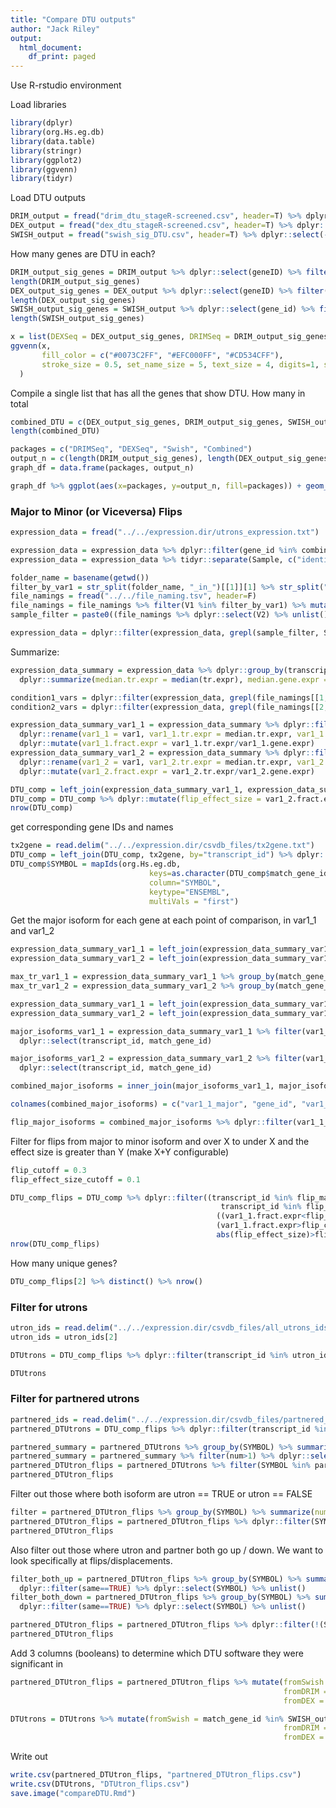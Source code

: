 ```yaml
---
title: "Compare DTU outputs"
author: "Jack Riley"
output: 
  html_document:
    df_print: paged
---
```


Use R-rstudio environment

Load libraries

```r
library(dplyr)
library(org.Hs.eg.db)
library(data.table)
library(stringr)
library(ggplot2)
library(ggvenn)
library(tidyr)
```

Load DTU outputs

```r
DRIM_output = fread("drim_dtu_stageR-screened.csv", header=T) %>% dplyr::select(-V1)
DEX_output = fread("dex_dtu_stageR-screened.csv", header=T) %>% dplyr::select(-V1)
SWISH_output = fread("swish_sig_DTU.csv", header=T) %>% dplyr::select(-V1)
```

How many genes are DTU in each?

```r
DRIM_output_sig_genes = DRIM_output %>% dplyr::select(geneID) %>% filter(!is.na(geneID)) %>% distinct() %>% unlist()
length(DRIM_output_sig_genes)
DEX_output_sig_genes = DEX_output %>% dplyr::select(geneID) %>% filter(!is.na(geneID)) %>% distinct() %>% unlist()
length(DEX_output_sig_genes)
SWISH_output_sig_genes = SWISH_output %>% dplyr::select(gene_id) %>% filter(!is.na(gene_id)) %>% distinct() %>% unlist()
length(SWISH_output_sig_genes)
```


```r
x = list(DEXSeq = DEX_output_sig_genes, DRIMSeq = DRIM_output_sig_genes, Swish = SWISH_output_sig_genes)
ggvenn(x, 
       fill_color = c("#0073C2FF", "#EFC000FF", "#CD534CFF"),
       stroke_size = 0.5, set_name_size = 5, text_size = 4, digits=1, show_elements=F
  )
```

Compile a single list that has all the genes that show DTU. How many in total

```r
combined_DTU = c(DEX_output_sig_genes, DRIM_output_sig_genes, SWISH_output_sig_genes) %>% unique()
length(combined_DTU)
```

```r
packages = c("DRIMSeq", "DEXSeq", "Swish", "Combined")
output_n = c(length(DRIM_output_sig_genes), length(DEX_output_sig_genes), length(SWISH_output_sig_genes), length(combined_DTU))
graph_df = data.frame(packages, output_n)

graph_df %>% ggplot(aes(x=packages, y=output_n, fill=packages)) + geom_bar(stat="identity")
```

### Major to Minor (or Viceversa) Flips

```r
expression_data = fread("../../expression.dir/utrons_expression.txt")
```

```r
expression_data = expression_data %>% dplyr::filter(gene_id %in% combined_DTU)
expression_data = expression_data %>% tidyr::separate(Sample, c("identifier", "var1", "replicate"), remove=FALSE)

folder_name = basename(getwd())
filter_by_var1 = str_split(folder_name, "_in_")[[1]][1] %>% str_split("_vs_") %>% unlist()
file_namings = fread("../../file_naming.tsv", header=F)
file_namings = file_namings %>% filter(V1 %in% filter_by_var1) %>% mutate(V2 = str_replace(V2, "-", "."))
sample_filter = paste0((file_namings %>% dplyr::select(V2) %>% unlist())[1],"|",(file_namings %>% dplyr::select(V2) %>% unlist())[2])

expression_data = dplyr::filter(expression_data, grepl(sample_filter, Sample))
```

Summarize:

```r
expression_data_summary = expression_data %>% dplyr::group_by(transcript_id, var1) %>%
  dplyr::summarize(median.tr.expr = median(tr.expr), median.gene.expr = median(gene.expr))

condition1_vars = dplyr::filter(expression_data, grepl(file_namings[[1,2]], Sample)) %>% dplyr::select(var1) %>% distinct() %>% unlist()
condition2_vars = dplyr::filter(expression_data, grepl(file_namings[[2,2]], Sample)) %>% dplyr::select(var1) %>% distinct() %>% unlist()

expression_data_summary_var1_1 = expression_data_summary %>% dplyr::filter(var1 %in% condition1_vars) %>%
  dplyr::rename(var1_1 = var1, var1_1.tr.expr = median.tr.expr, var1_1.gene.expr = median.gene.expr) %>%
  dplyr::mutate(var1_1.fract.expr = var1_1.tr.expr/var1_1.gene.expr)
expression_data_summary_var1_2 = expression_data_summary %>% dplyr::filter(var1 %in% condition2_vars) %>%
  dplyr::rename(var1_2 = var1, var1_2.tr.expr = median.tr.expr, var1_2.gene.expr = median.gene.expr) %>%
  dplyr::mutate(var1_2.fract.expr = var1_2.tr.expr/var1_2.gene.expr)
```

```r
DTU_comp = left_join(expression_data_summary_var1_1, expression_data_summary_var1_2, by="transcript_id") 
DTU_comp = DTU_comp %>% dplyr::mutate(flip_effect_size = var1_2.fract.expr-var1_1.fract.expr)
nrow(DTU_comp)
```

get corresponding gene IDs and names

```r
tx2gene = read.delim("../../expression.dir/csvdb_files/tx2gene.txt")
DTU_comp = left_join(DTU_comp, tx2gene, by="transcript_id") %>% dplyr::relocate(match_gene_id, .after=transcript_id)
DTU_comp$SYMBOL = mapIds(org.Hs.eg.db,
                               keys=as.character(DTU_comp$match_gene_id),
                               column="SYMBOL",
                               keytype="ENSEMBL",
                               multiVals = "first")
```

Get the major isoform  for each gene at each point of comparison, in var1_1 and var1_2

```r
expression_data_summary_var1_1 = left_join(expression_data_summary_var1_1, tx2gene, by="transcript_id") 
expression_data_summary_var1_2 = left_join(expression_data_summary_var1_2, tx2gene, by="transcript_id") 

max_tr_var1_1 = expression_data_summary_var1_1 %>% group_by(match_gene_id) %>% summarize(max_tx_expr_var1_1 = max(var1_1.tr.expr))
max_tr_var1_2 = expression_data_summary_var1_2 %>% group_by(match_gene_id) %>% summarize(max_tx_expr_var1_2 = max(var1_2.tr.expr))

expression_data_summary_var1_1 = left_join(expression_data_summary_var1_1, max_tr_var1_1, by="match_gene_id")
expression_data_summary_var1_2 = left_join(expression_data_summary_var1_2, max_tr_var1_2, by="match_gene_id")

major_isoforms_var1_1 = expression_data_summary_var1_1 %>% filter(var1_1.tr.expr==max_tx_expr_var1_1) %>%
  dplyr::select(transcript_id, match_gene_id) 

major_isoforms_var1_2 = expression_data_summary_var1_2 %>% filter(var1_2.tr.expr==max_tx_expr_var1_2) %>%
  dplyr::select(transcript_id, match_gene_id)

combined_major_isoforms = inner_join(major_isoforms_var1_1, major_isoforms_var1_2, by="match_gene_id")

colnames(combined_major_isoforms) = c("var1_1_major", "gene_id", "var1_2_major")

flip_major_isoforms = combined_major_isoforms %>% dplyr::filter(var1_1_major != var1_2_major)
```

Filter for flips from major to minor isoform and over X to under X and the effect size is greater than Y (make X+Y configurable)

```r
flip_cutoff = 0.3
flip_effect_size_cutoff = 0.1

DTU_comp_flips = DTU_comp %>% dplyr::filter((transcript_id %in% flip_major_isoforms$var1_1_major | 
                                               transcript_id %in% flip_major_isoforms$var1_2_major) &
                                              ((var1_1.fract.expr<flip_cutoff & var1_2.fract.expr>flip_cutoff) |
                                              (var1_1.fract.expr>flip_cutoff & var1_2.fract.expr<flip_cutoff)) & 
                                              abs(flip_effect_size)>flip_effect_size_cutoff)
nrow(DTU_comp_flips)
```

How many unique genes?

```r
DTU_comp_flips[2] %>% distinct() %>% nrow()
```

### Filter for utrons

```r
utron_ids = read.delim("../../expression.dir/csvdb_files/all_utrons_ids.txt")
utron_ids = utron_ids[2]
```

```r
DTUtrons = DTU_comp_flips %>% dplyr::filter(transcript_id %in% utron_ids$transcript_id) %>% relocate(SYMBOL, .after = match_gene_id)
```

```r
DTUtrons
```

### Filter for partnered utrons

```r
partnered_ids = read.delim("../../expression.dir/csvdb_files/partnered_utrons_ids.txt")
partnered_DTUtrons = DTU_comp_flips %>% dplyr::filter(transcript_id %in% partnered_ids$transcript_id | transcript_id %in% partnered_ids$match_transcript_id) %>% dplyr::mutate(utron = transcript_id %in% utron_ids$transcript_id) %>% relocate(SYMBOL, .after=match_gene_id)
```

```r
partnered_summary = partnered_DTUtrons %>% group_by(SYMBOL) %>% summarize(num = n())
partnered_summary = partnered_summary %>% filter(num>1) %>% dplyr::select(SYMBOL) %>% unlist()
partnered_DTUtron_flips = partnered_DTUtrons %>% filter(SYMBOL %in% partnered_summary) %>% arrange(SYMBOL) %>% relocate(utron, .after=SYMBOL)
partnered_DTUtron_flips
```

Filter out those where both isoform are utron == TRUE or utron == FALSE

```r
filter = partnered_DTUtron_flips %>% group_by(SYMBOL) %>% summarize(num = n_distinct(utron)) %>% filter(num==2)
partnered_DTUtron_flips = partnered_DTUtron_flips %>% dplyr::filter(SYMBOL %in% filter$SYMBOL)
partnered_DTUtron_flips
```

Also filter out those where utron and partner both go up / down. We want to look specifically at flips/displacements.

```r
filter_both_up = partnered_DTUtron_flips %>% group_by(SYMBOL) %>% summarize(same = all(flip_effect_size > 0)) %>%
  dplyr::filter(same==TRUE) %>% dplyr::select(SYMBOL) %>% unlist()
filter_both_down = partnered_DTUtron_flips %>% group_by(SYMBOL) %>% summarize(same = all(flip_effect_size < 0)) %>%
  dplyr::filter(same==TRUE) %>% dplyr::select(SYMBOL) %>% unlist()

partnered_DTUtron_flips = partnered_DTUtron_flips %>% dplyr::filter(!(SYMBOL %in% filter_both_up | SYMBOL %in% filter_both_down))
partnered_DTUtron_flips

```

Add 3 columns (booleans) to determine which DTU software they were significant in

```r
partnered_DTUtron_flips = partnered_DTUtron_flips %>% mutate(fromSwish = match_gene_id %in% SWISH_output_sig_genes,
                                                             fromDRIM = match_gene_id %in% DRIM_output_sig_genes,
                                                             fromDEX = match_gene_id %in% DEX_output_sig_genes)

DTUtrons = DTUtrons %>% mutate(fromSwish = match_gene_id %in% SWISH_output_sig_genes,
                                                             fromDRIM = match_gene_id %in% DRIM_output_sig_genes,
                                                             fromDEX = match_gene_id %in% DEX_output_sig_genes)
```

Write out

```r
write.csv(partnered_DTUtron_flips, "partnered_DTUtron_flips.csv")
write.csv(DTUtrons, "DTUtron_flips.csv")
save.image("compareDTU.Rmd")
```